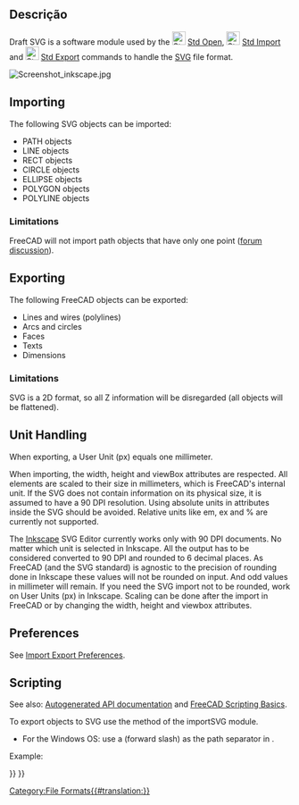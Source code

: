 <languages/>

<div class="mw-translate-fuzzy">
{{docnav
|[[Draft_DXF/pt-br|Autodesk .DXF .DWG]]
|[[Draft_OCA/pt-br|Open Cad formato .OCA]]
|[[Draft_Workbench/pt-br|Draft Module]]
|IconC=Workbench_Draft.svg
}}
</div>

{{TOCright}}

<span id="Description"></span>
==Descrição==

Draft SVG is a software module used by the [[File:Std_Open.svg|24px]] [[Std_Open|Std Open]], [[File:Std_Import.svg|24px]] [[Std_Import|Std Import]] and [[File:Std_Export.svg|24px]] [[Std_Export|Std Export]] commands to handle the [[SVG]] file format.

[[Image:Screenshot inkscape.jpg]]
{{Caption|Inkscape drawing exported to SVG, which is subsequently opened in FreeCAD}}

==Importing==

The following SVG objects can be imported:
* PATH objects
* LINE objects
* RECT objects
* CIRCLE objects
* ELLIPSE objects
* POLYGON objects
* POLYLINE objects

===Limitations===

FreeCAD will not import path objects that have only one point ([https://forum.freecadweb.org/viewtopic.php?f=3&t=43856 forum discussion]).

==Exporting==

The following FreeCAD objects can be exported:
* Lines and wires (polylines)
* Arcs and circles
* Faces
* Texts
* Dimensions

===Limitations===

SVG is a 2D format, so all Z information will be disregarded (all objects will be flattened).

==Unit Handling==

When exporting, a User Unit (px) equals one millimeter. 

When importing, the width, height and viewBox attributes are respected. All elements are scaled to their size in millimeters, which is FreeCAD's internal unit. If the SVG does not contain information on its physical size, it is assumed to have a 90 DPI resolution. Using absolute units in attributes inside the SVG should be avoided. Relative units like em, ex and % are currently not supported.

The [https://inkscape.org/ Inkscape] SVG Editor currently works only with 90 DPI documents. No matter which unit is selected in Inkscape. All the output has to be considered converted to 90 DPI and rounded to 6 decimal places. As FreeCAD (and the SVG standard) is agnostic to the precision of rounding done in Inkscape these values will not be rounded on input. And odd values in millimeter will remain. If you need the SVG import not to be rounded, work on User Units (px) in Inkscape. Scaling can be done after the import in FreeCAD or by changing the width, height and viewbox attributes.

==Preferences==

See [[Import_Export_Preferences|Import Export Preferences]].

==Scripting==

See also: [https://freecad.github.io/SourceDoc/ Autogenerated API documentation] and [[FreeCAD_Scripting_Basics|FreeCAD Scripting Basics]].

To export objects to SVG use the {{incode|export}} method of the importSVG module.

{{Code|code=
importSVG.export(exportList, filename)
}}

* For the Windows OS: use a {{FileName|/}} (forward slash) as the path separator in {{Incode|filename}}.

Example:

{{Code|code=
import FreeCAD as App
import Draft
import importSVG

doc = App.newDocument()

polygon1 = Draft.make_polygon(3, radius=500)
polygon2 = Draft.make_polygon(5, radius=1500)

doc.recompute()

objects = [polygon1, polygon2]
importSVG.export(objects, "/home/user/Pictures/myfile.svg")
}}


<div class="mw-translate-fuzzy">
{{docnav
|[[Draft_DXF/pt-br|Autodesk .DXF .DWG]]
|[[Draft_OCA/pt-br|Open Cad formato .OCA]]
|[[Draft_Workbench/pt-br|Draft Module]]
|IconC=Workbench_Draft.svg
}}
</div>

{{Draft Tools navi{{#translation:}}}}
{{Userdocnavi{{#translation:}}}}
[[Category:File Formats{{#translation:}}]]